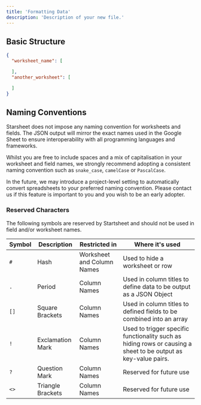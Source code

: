 ```yaml
---
title: 'Formatting Data'
description: 'Description of your new file.'
---
```


## Basic Structure

```json
{
  "worksheet_name": [

  ],
  "another_worksheet": [

  ]
}
```

## Naming Conventions

Starsheet does not impose any naming convention for worksheets and fields. The JSON output will mirror the exact names used in the Google Sheet to ensure interoperability with all programming languages and frameworks. 

Whilst you are free to include spaces and a mix of capitalisation in your worksheet and field names, we strongly recommend adopting a consistent naming convention such as `snake_case`, `camelCase` or `PascalCase`. 

<Info>
In the future, we may introduce a project-level setting to automatically convert spreadsheets to your preferred naming convention. Please contact us if this feature is important to you and you wish to be an early adopter. 
</Info>

### Reserved Characters

The following symbols are reserved by Startsheet and should not be used in field and/or worksheet names. 

| Symbol | Description       | Restricted in              | Where it's used                                                                                                |
| ------ | ----------------- | -------------------------- | -------------------------------------------------------------------------------------------------------------- |
| `#`    | Hash              | Worksheet and Column Names | Used to hide a worksheet or row                                                                                |
| `.`    | Period            | Column Names               | Used in column titles to define data to be output as a JSON Object                                             |
| `[]`   | Square Brackets   | Column Names               | Used in column titles to defined fields to be combined into an array                                           |
| `!`    | Exclamation Mark  | Column Names               | Used to trigger specific functionality such as hiding rows or causing a sheet to be output as key-value pairs. |
| `?`    | Question Mark     | Column Names               | Reserved for future use                                                                                        |
| `<>`   | Triangle Brackets | Column Names               | Reserved for future use                                                                                        |